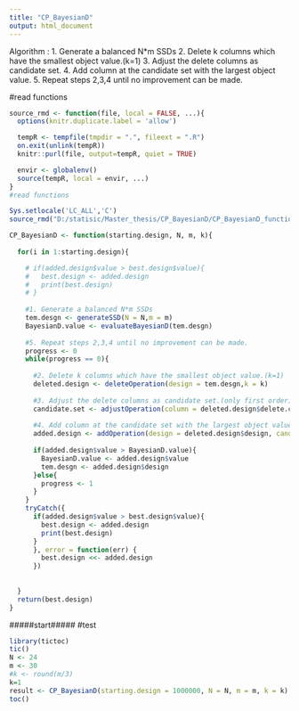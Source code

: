 ```yaml
---
title: "CP_BayesianD"
output: html_document
---
```

Algorithm :
1. Generate a balanced N*m SSDs
2. Delete k columns which have the smallest object value.(k=1)
3. Adjust the delete columns as candidate set.
4. Add column at the candidate set with the largest object value.
5. Repeat steps 2,3,4 until no improvement can be made.

#read functions
```r
source_rmd <- function(file, local = FALSE, ...){
  options(knitr.duplicate.label = 'allow')

  tempR <- tempfile(tmpdir = ".", fileext = ".R")
  on.exit(unlink(tempR))
  knitr::purl(file, output=tempR, quiet = TRUE)

  envir <- globalenv()
  source(tempR, local = envir, ...)
}
#read functions

Sys.setlocale('LC_ALL','C')
source_rmd("D:/statisic/Master_thesis/CP_BayesianD/CP_BayesianD_functions.Rmd")
```

```r
CP_BayesianD <- function(starting.design, N, m, k){
  
  for(i in 1:starting.design){

    # if(added.design$value > best.design$value){
    #   best.design <- added.design
    #   print(best.design)
    # }
    
    #1. Generate a balanced N*m SSDs
    tem.desgn <- generateSSD(N = N,m = m)  
    BayesianD.value <- evaluateBayesianD(tem.desgn)
    
    #5. Repeat steps 2,3,4 until no improvement can be made.
    progress <- 0
    while(progress == 0){
      
      #2. Delete k columns which have the smallest object value.(k=1)
      deleted.design <- deleteOperation(design = tem.desgn,k = k)  
      
      #3. Adjust the delete columns as candidate set.(only first order)
      candidate.set <- adjustOperation(column = deleted.design$delete.column)
      
      #4. Add column at the candidate set with the largest object value.
      added.design <- addOperation(design = deleted.design$design, candidate.set = candidate.set, k = k)
      
      if(added.design$value > BayesianD.value){
        BayesianD.value <- added.design$value 
        tem.desgn <- added.design$design
      }else{
        progress <- 1    
      }
    }
    tryCatch({
      if(added.design$value > best.design$value){
        best.design <- added.design
        print(best.design)
      }
      }, error = function(err) {
        best.design <<- added.design
      })
    
    
  } 
  return(best.design)
}

```

#####start#####
#test
```r
library(tictoc)
tic()
N <- 24
m <- 30
#k <- round(m/3)
k=1
result <- CP_BayesianD(starting.design = 1000000, N = N, m = m, k = k)
toc()
```
